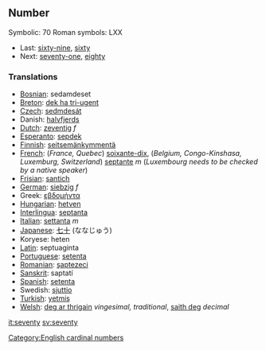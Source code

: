 ==Number==

Symbolic: 70
Roman symbols: LXX
*Last: [[sixty-nine]], [[sixty]]
*Next: [[seventy-one]], [[eighty]]

===Translations===

*[[Bosnian]]: sedamdeset
*[[Breton]]: [[dek ha tri-ugent]]
*[[Czech]]: [[sedmdesát]]
*Danish: [[halvfjerds]]
*[[Dutch]]: [[zeventig]] ''f''
*[[Esperanto]]: [[sepdek]]
*[[Finnish]]: [[seitsemänkymmentä]]
*[[French]]: (''France, Quebec'') [[soixante-dix]], (''Belgium, Congo-Kinshasa, Luxemburg, Switzerland'') [[septante]] ''m'' (''Luxembourg needs to be checked by a native speaker'')
*[[Frisian]]: [[santich]]
*[[German]]: [[siebzig]] ''f''
*Greek: [[εβδομήντα]]
*[[Hungarian]]: [[hetven]]
*[[Interlingua]]: [[septanta]]
*[[Italian]]: [[settanta]] ''m''
*[[Japanese]]: [[七十]] (ななじゅう)
*Koryese: heten
*[[Latin]]: septuaginta
*[[Portuguese]]: [[setenta]]
*[[Romanian]]: [[şaptezeci]]
*[[Sanskrit]]: saptatí
*[[Spanish]]: [[setenta]] 
*Swedish: [[sjuttio]]
*[[Turkish]]: [[yetmiş]]
*[[Welsh]]: [[deg ar thrigain]] ''vingesimal, traditional'', [[saith deg]] ''decimal''

[[Category:English cardinal numbers]]

[[it:seventy]]
[[sv:seventy]]